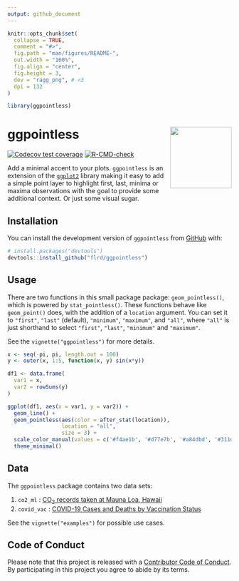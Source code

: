 ```yaml
---
output: github_document
---
```


<!-- README.md is generated from README.Rmd. Please edit that file -->

```r
knitr::opts_chunk$set(
  collapse = TRUE,
  comment = "#>",
  fig.path = "man/figures/README-", 
  out.width = "100%",
  fig.align = "center",
  fig.height = 3,
  dev = "ragg_png", # <3
  dpi = 132
)

library(ggpointless)
```

# ggpointless <a href="https://flrd.github.io/ggpointless/"><img src="man/figures/logo.png" align="right" height="138" /></a>


<!-- badges: start -->
[![Codecov test coverage](https://codecov.io/gh/flrd/ggpointless/branch/main/graph/badge.svg)](https://app.codecov.io/gh/flrd/ggpointless?branch=main)
[![R-CMD-check](https://github.com/flrd/ggpointless/workflows/R-CMD-check/badge.svg)](https://github.com/flrd/ggpointless/actions)
<!-- badges: end -->

Add a minimal accent to your plots. `ggpointless` is an extension 
of the [`ggplot2`](https://ggplot2.tidyverse.org/) library making it easy to add a simple point layer to
highlight first, last, minima or maxima observations with the goal to provide
some additional context. Or just some visual sugar.

## Installation

You can install the development version of `ggpointless` from [GitHub](https://github.com/) with:

``` r
# install.packages("devtools")
devtools::install_github("flrd/ggpointless")
```

## Usage

There are two functions in this small package package: `geom_pointless()`, which is powered by `stat_pointless()`. These functions behave like `geom_point()` does, with the addition of a `location` argument. You can set it to `"first"`, `"last"` (default), `"minimum"`, `"maximum"`, and `"all"`, where `"all"` is just shorthand to select `"first"`, `"last"`, `"minimum"` and `"maximum"`.

See the `vignette("ggpointless")` for more details.


```r
x <- seq(-pi, pi, length.out = 100)
y <- outer(x, 1:5, function(x, y) sin(x*y))

df1 <- data.frame(
  var1 = x,
  var2 = rowSums(y)
)

ggplot(df1, aes(x = var1, y = var2)) +
  geom_line() +
  geom_pointless(aes(color = after_stat(location)),
                 location = "all",
                 size = 3) +
  scale_color_manual(values = c('#f4ae1b', '#d77e7b', '#a84dbd', '#311dfc')) +
  theme_minimal()
```


## Data

The `ggpointless` package contains two data sets:

1. `co2_ml` : [CO~2~ records taken at Mauna Loa, Hawaii](https://gml.noaa.gov/ccgg/trends/data.html)
2. `covid_vac` : [COVID-19 Cases and Deaths by Vaccination Status](https://covid.cdc.gov/covid-data-tracker/#rates-by-vaccine-status)

See the `vignette("examples")` for possible use cases.

## Code of Conduct

Please note that this project is released with a [Contributor Code of Conduct](https://github.com/flrd/ggpointless/blob/master/conduct.md). By participating in this project you agree to abide by its terms.
